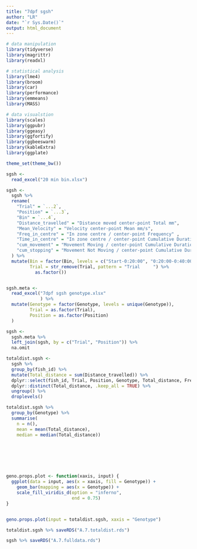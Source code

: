 ```yaml
---
title: "7dpf sgsh"
author: "LR"
date: "`r Sys.Date()`"
output: html_document
---
```



```r
# data manipulation
library(tidyverse)
library(magrittr)
library(readxl)

# statistical analysis
library(lme4)
library(broom)
library(car)
library(performance)
library(emmeans)
library(MASS)

# data visualstion
library(scales)
library(ggpubr)
library(ggeasy)
library(ggfortify)
library(ggbeeswarm)
library(kableExtra)
library(ggplate)

theme_set(theme_bw())
```





```r
sgsh <-
  read_excel("20 min bin.xlsx") 

sgsh <-
  sgsh %>%
  rename(
    "Trial" = `...2`,
    "Position" = `...3`,
    "Bin" = `...4`,
    "Distance_travelled" = "Distance moved center-point Total mm",
    "Mean_Velocity" = "Velocity center-point Mean mm/s",
    "Freq_in_centre" = "In zone centre / center-point Frequency" ,
    "Time_in_centre" = "In zone centre / center-point Cumulative Duration s",
    "cum_movement" = "Movement Moving / center-point Cumulative Duration s",
    "cum_stopping" = "Movement Not Moving / center-point Cumulative Duration s"
  ) %>%
  mutate(Bin = factor(Bin, levels = c("Start-0:20:00", "0:20:00-0:40:00", "0:40:00-1:00:00")),
         Trial = str_remove(Trial, pattern = "Trial     ") %>%
           as.factor()) 


sgsh.meta <-
  read_excel("7dpf sgsh genotype.xlsx"
             ) %>%
  mutate(Genotype = factor(Genotype, levels = unique(Genotype)),
         Trial = as.factor(Trial),
         Position = as.factor(Position)
  )

sgsh <-
  sgsh.meta %>%
  left_join(sgsh, by = c("Trial", "Position")) %>%
  na.omit

```



```r

totaldist.sgsh <-
  sgsh %>%
  group_by(fish_id) %>%
  mutate(Total_distance = sum(Distance_travelled)) %>%
  dplyr::select(fish_id, Trial, Position, Genotype, Total_distance, Freq_in_centre) %>%
  dplyr::distinct(Total_distance, .keep_all = TRUE) %>%
  ungroup() %>%
  droplevels()

totaldist.sgsh %>%
  group_by(Genotype) %>%
  summarise(
    n = n(),
    mean = mean(Total_distance),
    median = median(Total_distance))







geno.props.plot <- function(xaxis, input) {
  ggplot(data = input, aes(x = xaxis, fill = Genotype)) +
    geom_bar(mapping = aes(x = Genotype)) +
    scale_fill_viridis_d(option = "inferno",
                         end = 0.75)
}


geno.props.plot(input = totaldist.sgsh, xaxis = "Genotype")


```


```r

totaldist.sgsh %>% saveRDS("A.7.totaldist.rds")

sgsh %>% saveRDS("A.7.fulldata.rds")


```
